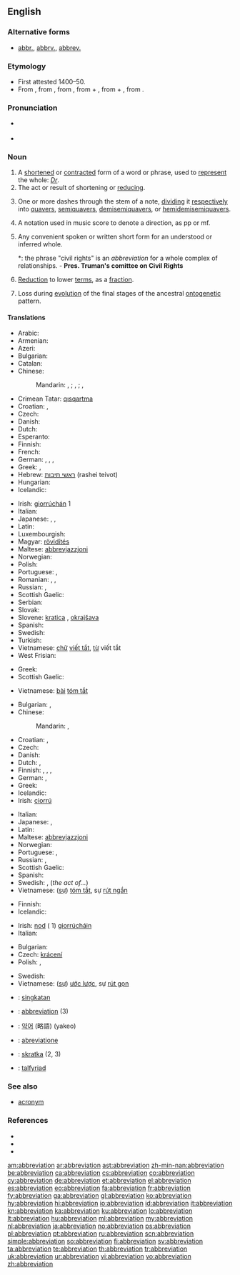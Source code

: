 {{wikisource1911Enc|Abbreviation}}
{{wikipedia}}
{{selfref|For abbreviations in Wiktionary, see [[:Category:Abbreviations by language]]}}
==English==

===Alternative forms===
* [[abbr.]], [[abbrv.]], [[abbrev.]]

===Etymology===
* First attested 1400–50. 
* From {{etyl|enm}} {{term|abbreviacioun|lang=enm}}, from {{etyl|frm}} {{term|abreviation|abréviation|lang=frm}}, from {{etyl|LL.}} {{term|abbreviatio|abbreviātiō||lang=la}}, from {{term|ab||from|lang=la}} + {{term|abbrevio|abbreviō|make brief|lang=la}}, from {{etyl|la}} {{term|ad|lang=la}} + {{term|brevio|breviō|shorten|lang=la}}, from {{term|brevis||short|lang=la}}.

===Pronunciation===
* {{a|RP|US}} {{IPA|/ə.ˌbriː.vi.ˈeɪ.ʃən/|/ə.ˌbri.vi.ˈeɪ.ʃən/}}
* {{rhymes|eɪʃən}}

===Noun===
{{en-noun}}

# A [[shorten]]ed or [[contract]]ed form of a word or phrase, used to [[represent]] the whole: ''[[Dr]]''.
# The act or result of shortening or [[reduce|reducing]].
# {{context|music}} One or more dashes through the stem of a note, [[dividing]] it [[respectively]] into [[quavers]], [[semiquavers]], [[demisemiquavers]], or [[hemidemisemiquavers]].
# {{context|music}} A notation used in music score to denote a direction, as pp or mf.
# Any convenient spoken or written short form for an understood or inferred whole.
#*: the phrase "civil rights" is an ''abbreviation'' for a whole complex of relationships. - '''Pres. Truman's comittee on Civil Rights'''
# {{context|mathematics}} [[reduction|Reduction]] to lower [[term]]s, as a [[fraction]].
# {{context|biology}} Loss during [[evolution]] of the final stages of the ancestral [[ontogenetic]] pattern.

====Translations====
{{trans-top|shortened or contracted form of a word or phrase}}
* Arabic: {{t|ar|اختصار|m|tr=ikhtiSaar}}
* Armenian: {{t|hy|հապավում|tr=hapavum|sc=Armn}}
* Azeri: {{t-|az|abbreviatura|xs=Azeri}}
* Bulgarian: {{t+|bg|абревиатура|f|tr=abreviatúra}}
* Catalan: {{t+|ca|abreviatura|f}}
* Chinese:
*: Mandarin: {{t-|cmn|縮寫|sc=Hani}}, {{t-|cmn|缩写|tr=suōxiě|sc=Hani}}; {{t|cmn|簡寫|sc=Hani}}, {{t|cmn|简写|tr=jiǎnxiě|sc=Hani}}; {{t-|cmn|略語|sc=Hani}}, {{t|cmn|略语|tr=lüèyǔ|sc=Hani}}
* Crimean Tatar: [[qısqartma]]
* Croatian: {{t-|hr|abrevijacija|f}}, {{t-|hr|kratica|f}}
* Czech: {{t+|cs|zkratka|f}}
* Danish: {{t+|da|forkortelse|c}}
* Dutch: {{t+|nl|afkorting|f}}
* Esperanto: {{t-|eo|mallongigo|xs=Esperanto}}
* Finnish: {{t+|fi|lyhenne}}
* French: {{t+|fr|abréviation|f}}
* German: {{t+|de|Abkürzung|f}}, {{t-|de|Kurzbezeichnung|f}}, {{t+|de|Kürzel|n}}, {{t+|de|Kurzform|f}}
* Greek: {{t+|el|συντομογραφία|f|tr=syntomografía}}, {{t|el|βραχυγραφία|f|tr=vrachygrafía|sc=Grek}}
* Hebrew: [[ראשי תיבות]] (rashei teivot) {{m|p}}
* Hungarian: {{t+|hu|rövidítés}}
* Icelandic: {{t+|is|skammstöfun|f}}
{{trans-mid}}
* Irish: [[giorrúchán]] {{m}} 1
* Italian: {{t+|it|abbreviazione|f}}
* Japanese: {{t+|ja|略語|tr=りゃくご, ryakugo}}, {{t+|ja|略字|tr=ryakuji}}, {{t+|ja|略|tr=ryaku}}
* Latin: {{t-|la|abbreviatio|f|alt=abbreviātiō}}
* Luxembourgish: {{t|lb|Ofkierzung|f}}
* Magyar: [[rövidítés]]
* Maltese: [[abbrevjazzjoni]]
* Norwegian: {{t+|no|forkortelse|m}}
* Polish: {{t+|pl|skrót|m}}
* Portuguese: {{t+|pt|abreviatura|f}}, {{t+|pt|abreviação|f}}
* Romanian: {{t|ro|abreviere|f}}, {{t|ro|prescurtare|f}}, {{t|ro|abreviație|f}}
* Russian: {{t+|ru|сокращение|n|tr=sokraščénije}}, {{t+|ru|аббревиатура|f|tr=abbreviatúra}}
* Scottish Gaelic: {{t-|gd|giorrachadh|m|xs=Scottish Gaelic}}
* Serbian: {{t|sr|скраћеница|f|tr=skraćenica|sc=Cyrl}}
* Slovak: {{t-|sk|skratka|f}}
* Slovene: [[kratica]] {{f}}, [[okrajšava]] {{f}}
* Spanish: {{t+|es|abreviatura|f}}
* Swedish: {{t+|sv|förkortning|c}}
* Turkish: {{t+|tr|kısaltma}}
* Vietnamese: [[chữ]] [[viết tắt]], [[từ]] viết tắt
* West Frisian: {{t+|fy|ôfkoarting|c|xs=West Frisian}}
{{trans-bottom}}

{{trans-top|abridged version of a document}}
* Greek: {{t|el|σύνοψη|f|tr=sýnopsi|sc=Grek}}
* Scottish Gaelic: {{t-|gd|giorrachadh|m|xs=Scottish Gaelic}}
{{trans-mid}}
* Vietnamese: [[bài]] [[tóm tắt]]
{{trans-bottom}}

{{trans-top|act or result of shortening or reducing}}
* Bulgarian: {{t|bg|съкращаване|n}}, {{t|bg|скъсяване|n}}
* Chinese:
*: Mandarin: {{t-|cmn|縮寫|sc=Hani}}, {{t-|cmn|缩写|tr=suōxiě|sc=Hani}}
* Croatian: {{t-|hr|abrevijacija|f}}, {{t-|hr|kratica|f}}
* Czech: {{t-|cs|zkrácení|n}}
* Danish: {{t+|da|forkortelse|c}}
* Dutch: {{t+|nl|afkorting|f}}, {{t+|nl|verkorting|f}}
* Finnish: {{t-|fi|lyhentäminen}}, {{t-|fi|lyhennös}}, {{t+|fi|lyhennelmä}}, {{t-|fi|lyhennys}}
* German: {{t+|de|Abkürzung|f}}, {{t|de|Kürzen|n}}
* Greek: {{t|el|σύντμηση|f|tr=sýntmisi|sc=Grek}}
* Icelandic: {{t+|is|stytting|f}}
* Irish: [[ciorrú]] {{m}}
{{trans-mid}}
* Italian: {{t+|it|abbreviazione}}
* Japanese: {{t+|ja|省略|tr=shōryaku}}, {{t+|ja|短縮|tr=tanshuku}}
* Latin: {{t-|la|abbreviatio|f|alt=abbreviātiō}}
* Maltese: [[abbrevjazzjoni]]
* Norwegian: {{t-|no|forkorting|m|f}}
* Portuguese: {{t+|pt|abreviatura|f}}, {{t|pt|abreviação|f}}
* Russian: {{t|ru|сокрaщение|tr=sokraščénije|n}}, {{t|ru|урезание|tr=urezánije|n}}
* Scottish Gaelic: {{t-|gd|giorrachadh|m|xs=Scottish Gaelic}}
* Spanish: {{t+|es|abreviación|f}}
* Swedish: {{t+|sv|förkortning|c}}, {{t|sv|förkortande|n}} (''the act of...'')
* Vietnamese: ([[sự]]) [[tóm tắt]], sự [[rút ngắn]]
{{trans-bottom}}

{{trans-top|music: one or more dashes through the stem of a note}}
* Finnish: {{t-|fi|lyhennysmerkki}}
* Icelandic: {{t+|is|stytting|f}}
{{trans-mid}}
* Irish: [[nod]] ({{m}} 1) [[giorrúchán|giorrúcháin]]
* Italian: {{t+|it|abbreviazione}}
{{trans-bottom}}

{{trans-top|mathematics: reduction to lower terms}}
* Bulgarian: {{t|bg|съкращаване}}
* Czech: [[krácení]]
* Polish: {{t|pl|redukcja|f}}, {{t|pl|skracanie|n}}
{{trans-mid}}
* Swedish: {{t+|sv|förkortning|c}}
* Vietnamese: ([[sự]]) [[ước lược]], sự [[rút gọn]]
{{trans-bottom}}

{{checktrans-top}}
* {{ttbc|id}}: [[singkat]]an
* {{ttbc|ia}}: [[#Interlingua|abbreviation]] (3)
* {{ttbc|ko}}: [[약어]] (略語) (yakeo)
{{trans-mid}}
* {{ttbc|nov}}: [[abreviatione]]
* {{ttbc|sk}}: [[skratka]] {{f}} (2, 3)
* {{ttbc|cy}}: [[talfyriad]] {{m}}
{{trans-bottom}}

===See also===
* [[acronym]]

===References===
* {{R:American Heritage 2000|abbreviation}}
* {{R:Dictionary.com|abbreviation}}
* {{R:WordNet 2003|abbreviation}}

[[am:abbreviation]]
[[ar:abbreviation]]
[[ast:abbreviation]]
[[zh-min-nan:abbreviation]]
[[be:abbreviation]]
[[ca:abbreviation]]
[[cs:abbreviation]]
[[co:abbreviation]]
[[cy:abbreviation]]
[[de:abbreviation]]
[[et:abbreviation]]
[[el:abbreviation]]
[[es:abbreviation]]
[[eo:abbreviation]]
[[fa:abbreviation]]
[[fr:abbreviation]]
[[fy:abbreviation]]
[[ga:abbreviation]]
[[gl:abbreviation]]
[[ko:abbreviation]]
[[hy:abbreviation]]
[[hi:abbreviation]]
[[io:abbreviation]]
[[id:abbreviation]]
[[it:abbreviation]]
[[kn:abbreviation]]
[[ka:abbreviation]]
[[ku:abbreviation]]
[[lo:abbreviation]]
[[lt:abbreviation]]
[[hu:abbreviation]]
[[ml:abbreviation]]
[[my:abbreviation]]
[[nl:abbreviation]]
[[ja:abbreviation]]
[[no:abbreviation]]
[[ps:abbreviation]]
[[pl:abbreviation]]
[[pt:abbreviation]]
[[ru:abbreviation]]
[[scn:abbreviation]]
[[simple:abbreviation]]
[[so:abbreviation]]
[[fi:abbreviation]]
[[sv:abbreviation]]
[[ta:abbreviation]]
[[te:abbreviation]]
[[th:abbreviation]]
[[tr:abbreviation]]
[[uk:abbreviation]]
[[ur:abbreviation]]
[[vi:abbreviation]]
[[vo:abbreviation]]
[[zh:abbreviation]]